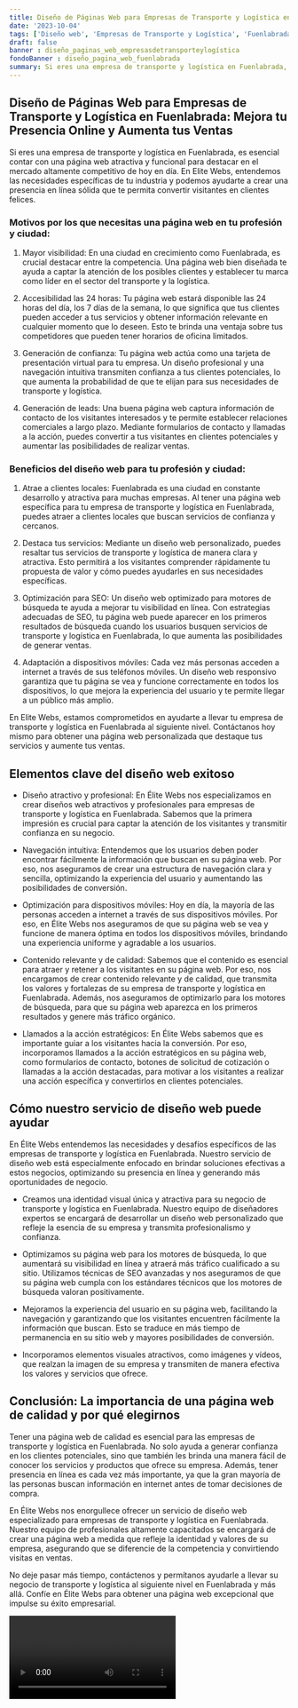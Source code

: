 ```yaml
---
title: Diseño de Páginas Web para Empresas de Transporte y Logística en Fuenlabrada
date: '2023-10-04'
tags: ['Diseño web', 'Empresas de Transporte y Logística', 'Fuenlabrada']
draft: false
banner : diseño_paginas_web_empresasdetransporteylogística
fondoBanner : diseño_pagina_web_fuenlabrada
summary: Si eres una empresa de transporte y logística en Fuenlabrada, es esencial contar con una página web atractiva y funcional para destacar en el mercado altamente competitivo de hoy en día. En Elite Webs, entendemos las necesidades específicas de tu industria y podemos ayudarte a crear una presencia en línea sólida que te permita convertir visitantes en clientes felices.
---
```


## Diseño de Páginas Web para Empresas de Transporte y Logística en Fuenlabrada: Mejora tu Presencia Online y Aumenta tus Ventas

Si eres una empresa de transporte y logística en Fuenlabrada, es esencial contar con una página web atractiva y funcional para destacar en el mercado altamente competitivo de hoy en día. En Elite Webs, entendemos las necesidades específicas de tu industria y podemos ayudarte a crear una presencia en línea sólida que te permita convertir visitantes en clientes felices.

### Motivos por los que necesitas una página web en tu profesión y ciudad:
1. Mayor visibilidad: En una ciudad en crecimiento como Fuenlabrada, es crucial destacar entre la competencia. Una página web bien diseñada te ayuda a captar la atención de los posibles clientes y establecer tu marca como líder en el sector del transporte y la logística.

2. Accesibilidad las 24 horas: Tu página web estará disponible las 24 horas del día, los 7 días de la semana, lo que significa que tus clientes pueden acceder a tus servicios y obtener información relevante en cualquier momento que lo deseen. Esto te brinda una ventaja sobre tus competidores que pueden tener horarios de oficina limitados.

3. Generación de confianza: Tu página web actúa como una tarjeta de presentación virtual para tu empresa. Un diseño profesional y una navegación intuitiva transmiten confianza a tus clientes potenciales, lo que aumenta la probabilidad de que te elijan para sus necesidades de transporte y logística.

4. Generación de leads: Una buena página web captura información de contacto de los visitantes interesados y te permite establecer relaciones comerciales a largo plazo. Mediante formularios de contacto y llamadas a la acción, puedes convertir a tus visitantes en clientes potenciales y aumentar las posibilidades de realizar ventas.

### Beneficios del diseño web para tu profesión y ciudad:
1. Atrae a clientes locales: Fuenlabrada es una ciudad en constante desarrollo y atractiva para muchas empresas. Al tener una página web específica para tu empresa de transporte y logística en Fuenlabrada, puedes atraer a clientes locales que buscan servicios de confianza y cercanos.

2. Destaca tus servicios: Mediante un diseño web personalizado, puedes resaltar tus servicios de transporte y logística de manera clara y atractiva. Esto permitirá a los visitantes comprender rápidamente tu propuesta de valor y cómo puedes ayudarles en sus necesidades específicas.

3. Optimización para SEO: Un diseño web optimizado para motores de búsqueda te ayuda a mejorar tu visibilidad en línea. Con estrategias adecuadas de SEO, tu página web puede aparecer en los primeros resultados de búsqueda cuando los usuarios busquen servicios de transporte y logística en Fuenlabrada, lo que aumenta las posibilidades de generar ventas.

4. Adaptación a dispositivos móviles: Cada vez más personas acceden a internet a través de sus teléfonos móviles. Un diseño web responsivo garantiza que tu página se vea y funcione correctamente en todos los dispositivos, lo que mejora la experiencia del usuario y te permite llegar a un público más amplio.

En Elite Webs, estamos comprometidos en ayudarte a llevar tu empresa de transporte y logística en Fuenlabrada al siguiente nivel. Contáctanos hoy mismo para obtener una página web personalizada que destaque tus servicios y aumente tus ventas.

<GifSeo />

<Cta />

## Elementos clave del diseño web exitoso

- Diseño atractivo y profesional: En Élite Webs nos especializamos en crear diseños web atractivos y profesionales para empresas de transporte y logística en Fuenlabrada. Sabemos que la primera impresión es crucial para captar la atención de los visitantes y transmitir confianza en su negocio.

- Navegación intuitiva: Entendemos que los usuarios deben poder encontrar fácilmente la información que buscan en su página web. Por eso, nos aseguramos de crear una estructura de navegación clara y sencilla, optimizando la experiencia del usuario y aumentando las posibilidades de conversión.

- Optimización para dispositivos móviles: Hoy en día, la mayoría de las personas acceden a internet a través de sus dispositivos móviles. Por eso, en Élite Webs nos aseguramos de que su página web se vea y funcione de manera óptima en todos los dispositivos móviles, brindando una experiencia uniforme y agradable a los usuarios.

- Contenido relevante y de calidad: Sabemos que el contenido es esencial para atraer y retener a los visitantes en su página web. Por eso, nos encargamos de crear contenido relevante y de calidad, que transmita los valores y fortalezas de su empresa de transporte y logística en Fuenlabrada. Además, nos aseguramos de optimizarlo para los motores de búsqueda, para que su página web aparezca en los primeros resultados y genere más tráfico orgánico.

- Llamados a la acción estratégicos: En Élite Webs sabemos que es importante guiar a los visitantes hacia la conversión. Por eso, incorporamos llamados a la acción estratégicos en su página web, como formularios de contacto, botones de solicitud de cotización o llamadas a la acción destacadas, para motivar a los visitantes a realizar una acción específica y convertirlos en clientes potenciales.

## Cómo nuestro servicio de diseño web puede ayudar

En Élite Webs entendemos las necesidades y desafíos específicos de las empresas de transporte y logística en Fuenlabrada. Nuestro servicio de diseño web está especialmente enfocado en brindar soluciones efectivas a estos negocios, optimizando su presencia en línea y generando más oportunidades de negocio.

- Creamos una identidad visual única y atractiva para su negocio de transporte y logística en Fuenlabrada. Nuestro equipo de diseñadores expertos se encargará de desarrollar un diseño web personalizado que refleje la esencia de su empresa y transmita profesionalismo y confianza.

- Optimizamos su página web para los motores de búsqueda, lo que aumentará su visibilidad en línea y atraerá más tráfico cualificado a su sitio. Utilizamos técnicas de SEO avanzadas y nos aseguramos de que su página web cumpla con los estándares técnicos que los motores de búsqueda valoran positivamente.

- Mejoramos la experiencia del usuario en su página web, facilitando la navegación y garantizando que los visitantes encuentren fácilmente la información que buscan. Esto se traduce en más tiempo de permanencia en su sitio web y mayores posibilidades de conversión.

- Incorporamos elementos visuales atractivos, como imágenes y vídeos, que realzan la imagen de su empresa y transmiten de manera efectiva los valores y servicios que ofrece.

## Conclusión: La importancia de una página web de calidad y por qué elegirnos

Tener una página web de calidad es esencial para las empresas de transporte y logística en Fuenlabrada. No solo ayuda a generar confianza en los clientes potenciales, sino que también les brinda una manera fácil de conocer los servicios y productos que ofrece su empresa. Además, tener presencia en línea es cada vez más importante, ya que la gran mayoría de las personas buscan información en internet antes de tomar decisiones de compra.

En Élite Webs nos enorgullece ofrecer un servicio de diseño web especializado para empresas de transporte y logística en Fuenlabrada. Nuestro equipo de profesionales altamente capacitados se encargará de crear una página web a medida que refleje la identidad y valores de su empresa, asegurando que se diferencie de la competencia y convirtiendo visitas en ventas.

No deje pasar más tiempo, contáctenos y permítanos ayudarle a llevar su negocio de transporte y logística al siguiente nivel en Fuenlabrada y más allá. Confíe en Élite Webs para obtener una página web excepcional que impulse su éxito empresarial.

<Video />

<CtaBot job='Empresas de Transporte y Logística' city='Fuenlabrada'/>

<Gmaps query='Fuenlabrada+españa+maps' />